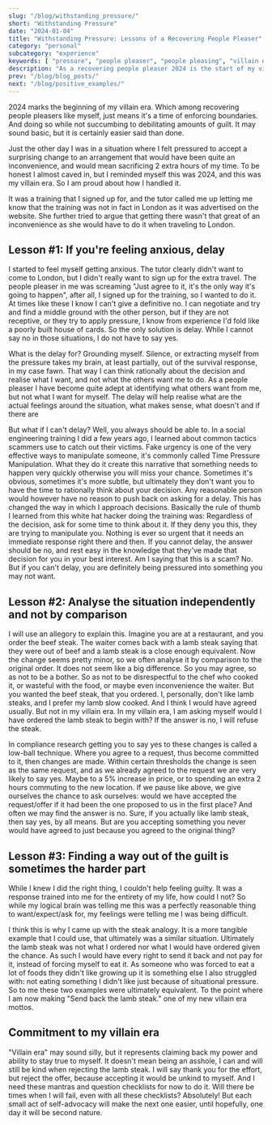 ```yaml
---
slug: "/blog/withstanding_pressure/"
short: "Withstanding Pressure"
date: "2024-01-04"
title: "Withstanding Pressure: Lessons of a Recovering People Pleaser"
category: "personal"
subcategory: "experience"
keywords: [ "pressure", "people pleaser", "people pleasing", "villain era", "recovering people pleaser", "setting boundaries", "assertiveness", "people pleasing recovery", "negotiating", "negotiation", "saying no", "self-advocacy", "handle surprises", "handle pressure"]
description: "As a recovering people pleaser 2024 is the start of my villain era. Here are some mantras and techniques I vow to start and continue using in order to enable myself to withstand pressure and set boundaries."
prev: "/blog/blog_posts/"
next: "/blog/positive_examples/"
---
```



2024 marks the beginning of my villain era. Which among recovering people pleasers like myself, just means it's a time of enforcing boundaries. And doing so while not succumbing to debilitating amounts of guilt. It may sound basic, but it is certainly easier said than done. 

Just the other day I was in a situation where I felt pressured to accept a surprising change to an arrangement that would have been quite an inconvenience, and would mean sacrificing 2 extra hours of my time. To be honest I almost caved in, but I reminded myself this was 2024, and this was my villain era. So I am proud about how I handled it. 

It was a training that I signed up for, and the tutor called me up letting me know that the training was not in fact in London as it was advertised on the website. She further tried to argue that getting there wasn't that great of an inconvenience as she would have to do it when traveling to London. 

## Lesson #1: If you're feeling anxious, delay
I started to feel myself getting anxious. The tutor clearly didn't want to come to London, but I didn't really want to sign up for the extra travel. The people pleaser in me was screaming "Just agree to it, it's the only way it's going to happen", after all, I signed up for the training, so I wanted to do it. At times like these I know I can't give a definitive no. I can negotiate and try and find a middle ground with the other person, but if they are not receptive, or they try to apply pressure, I know from experience I'd fold like a poorly built house of cards. So the only solution is delay. While I cannot say no in those situations, I do not have to say yes.

What is the delay for? Grounding myself. Silence, or extracting myself from the pressure takes my brain, at least partially, out of the survival response, in my case fawn. That way I can think rationally about the decision and realise what I want, and not what the others want me to do. As a people pleaser I have become quite adept at identifying what others want from me, but not what I want for myself. The delay will help realise what are the actual feelings around the situation, what makes sense, what doesn't and if there are 

But what if I can't delay? Well, you always should be able to. In a social engineering training I did a few years ago, I learned about common tactics scammers use to catch out their victims. Fake urgency is one of the very effective ways to manipulate someone, it's commonly called Time Pressure Manipulation. What they do it create this narrative that something needs to happen very quickly otherwise you will miss your chance. Sometimes it's obvious, sometimes it's more subtle, but ultimately they don't want you to have the time to rationally think about your decision. Any reasonable person would however have no reason to push back on asking for a delay. This has changed the way in which I approach decisions. Basically the rule of thumb I learned from this white hat hacker doing the training was: Regardless of the decision, ask for some time to think about it. If they deny you this, they are trying to manipulate you. Nothing is ever so urgent that it needs an immediate response right there and then. If you cannot delay, the answer should be no, and rest easy in the knowledge that they've made that decision for you in your best interest. Am I saying that this is a scam? No. But if you can't delay, you are definitely being pressured into something you may not want.

## Lesson #2: Analyse the situation independently and not by comparison

I will use an allegory to explain this. Imagine you are at a restaurant, and you order the beef steak. The waiter comes back with a lamb steak saying that they were out of beef and a lamb steak is a close enough equivalent. Now the change seems pretty minor, so we often analyse it by comparison to the original order. It does not seem like a big difference. So you may agree, so as not to be a bother. So as not to be disrespectful to the chef who cooked it, or wasteful with the food, or maybe even inconvenience the waiter. But you wanted the beef steak, that you ordered. I, personally, don't like lamb steaks, and I prefer my lamb slow cooked. And I think I would have agreed usually. But not in my villain era. In my villain era, I am asking myself would I have ordered the lamb steak to begin with? If the answer is no, I will refuse the steak. 

In compliance research getting you to say yes to these changes is called a low-ball technique. Where you agree to a request, thus become committed to it, then changes are made. Within certain thresholds the change is seen as the same request, and as we already agreed to the request we are very likely to say yes. Maybe to a 5% increase in price, or to spending an extra 2 hours commuting to the new location. If we pause like above, we give ourselves the chance to ask ourselves: would we have accepted the request/offer if it had been the one proposed to us in the first place? And often we may find the answer is no. Sure, if you actually like lamb steak, then say yes, by all means. But are you accepting something you never would have agreed to just because you agreed to the original thing?

## Lesson #3: Finding a way out of the guilt is sometimes the harder part
While I knew I did the right thing, I couldn't help feeling guilty. It was a response trained into me for the entirety of my life, how could I not? So while my logical brain was telling me this was a perfectly reasonable thing to want/expect/ask for, my feelings were telling me I was being difficult. 

I think this is why I came up with the steak analogy. It is a more tangible example that I could use, that ultimately was a similar situation. Ultimately the lamb steak was not what I ordered nor what I would have ordered given the chance. As such I would have every right to send it back and not pay for it, instead of forcing myself to eat it. As someone who was forced to eat a lot of foods they didn't like growing up it is something else I also struggled with: not eating something I didn't like just because of situational pressure. So to me these two examples were ultimately equivalent. To the point where I am now making "Send back the lamb steak." one of my new villain era mottos. 

## Commitment to my villain era
"Villain era" may sound silly, but it represents claiming back my power and ability to stay true to myself. It doesn't mean being an asshole, I can and will still be kind when rejecting the lamb steak. I will say thank you for the effort, but reject the offer, because accepting it would be unkind to myself. And I need these mantras and question checklists for now to do it. Will there be times when I will fail, even with all these checklists? Absolutely! But each small act of self-advocacy will make the next one easier, until hopefully, one day it will be second nature.

<AuthorCard/>